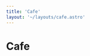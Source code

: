 ```yaml
---
title: 'Cafe'
layout: '~/layouts/cafe.astro'
---
```






# Cafe

<NewsCard 
    title="The dark side of hydro plant’s"
    description="Is Elvfjord’s clean energy dream too good to be true?"
    image={FN1}
    date="July 12th 2023"
    link="The-dark-side-of-hydro-plants"
/>

<NewsCard 
    title="Politician or Party Girl?"
    description="Is Lina Berge’s nightlife overshadowing her political ambitions?"
    image={FN1}
    date="May 3rd 2023"
    link="Politician-or-party-girl"
/>

<NewsCard 
    title="Jobs at Any Cost?"
    description="Henrik Olsen’s push for jobs raises questions: What price will Elvfjord pay?"
    image={FN1}
    date="June 16th 2023"
    link="Jobs-at-Any-Cost"
/>

<NewsCard 
    title="Fishing Industry’s Puppet?"
    description="Is Iver Sandvik truly for the people, or the fishing elite’s voice?"
    image={FN1}
    date="November 19th 2023"
    link="Fishing-Industrys-Puppet"
/>

<NewsCard 
    title="More Activist Than Politician?"
    description="Can Lina Berge’s idealism withstand Elvfjord’s real-world challenges?"
    image={FN1}
    date="February 7th 2023"
    link="More-Activist-Than-Politician"
/>

<NewsCard 
    title="Is Henrik Olsen Really for the People?"
    description="Champion of the working class—or corporate ally in disguise?"
    image={FN1}
    date="October 9th 2023"
    link="Is-Henrik-Olsen-Really-for-the-People"
/>